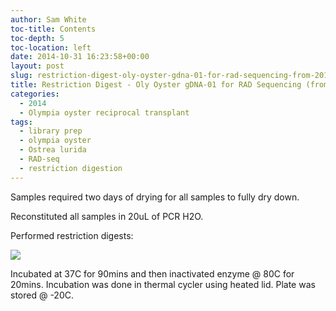 ```yaml
---
author: Sam White
toc-title: Contents
toc-depth: 5
toc-location: left
date: 2014-10-31 16:23:58+00:00
layout: post
slug: restriction-digest-oly-oyster-gdna-01-for-rad-sequencing-from-20141029
title: Restriction Digest - Oly Oyster gDNA-01 for RAD Sequencing (from 20141029)
categories:
  - 2014
  - Olympia oyster reciprocal transplant
tags:
  - library prep
  - olympia oyster
  - Ostrea lurida
  - RAD-seq
  - restriction digestion
---
```


Samples required two days of drying for all samples to fully dry down.

Reconstituted all samples in 20uL of PCR H2O.

Performed restriction digests:

![](https://eagle.fish.washington.edu/Arabidopsis/20141031%20-%20OlyRADdigests.JPG)

Incubated at 37C for 90mins and then inactivated enzyme @ 80C for 20mins. Incubation was done in thermal cycler using heated lid. Plate was stored @ -20C.
